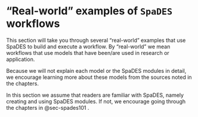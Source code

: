 # "Real-world" examples of `SpaDES` workflows

This section will take you through several "real-world" examples that
use SpaDES to build and execute a workflow. By "real-world" we mean
workflows that use models that have been/are used in research or
application.

Because we will not explain each model or the SpaDES modules in detail,
we encourage learning more about these models from the sources noted in
the chapters.

In this section we assume that readers are familiar with SpaDES, namely
creating and using SpaDES modules. If not, we encourage going through
the chapters in @sec-spades101 .
